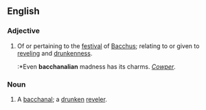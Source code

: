 ==English==

===Adjective===
#Of or pertaining to the [[festival]] of [[Bacchus]]; relating to or given to [[revel]]ing and [[drunkenness]].
#:*Even '''bacchanalian''' madness has its charms. ''[[Cowper]]''.

===Noun===
#A [[bacchanal]]; a [[drunken]] [[reveler]].
